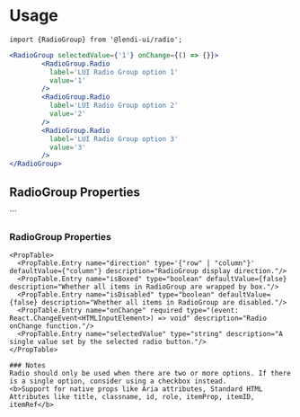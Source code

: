 
# Usage

```
import {RadioGroup} from '@lendi-ui/radio';
```

```jsx
<RadioGroup selectedValue={'1'} onChange={() => {}}>
        <RadioGroup.Radio
          label='LUI Radio Group option 1'
          value='1'
        />
        <RadioGroup.Radio
          label='LUI Radio Group option 2'
          value='2'
        />
        <RadioGroup.Radio
          label='LUI Radio Group option 3'
          value='3'
        />
</RadioGroup>
```
## RadioGroup Properties

<PropTable>
  <PropTable.Entry name="className" defaultValue=""type="boolean" description="Whether the Radio is checked or not."/>
  <PropTable.Entry name="label" type="string" description="Radio display value."/> <PropTable.Entry name="isChecked" type="boolean" description="Whether the Radio is checked or not."/>
  <PropTable.Entry name="isBoxed" type="boolean" description="Whether the Radio is checked or not."/>
  <PropTable.Entry name="isDisabled" type="boolean" description="Whether the Radio is checked or not."/>
  <PropTable.Entry name="onChange" type="boolean" description="Whether the Radio is checked or not."/>
  <PropTable.Entry name="value" type="string" description="Radio value."/>
</PropTable>
```

### RadioGroup Properties

```
<PropTable>
  <PropTable.Entry name="direction" type='{"row" | "column"}' defaultValue={"column"} description="RadioGroup display direction."/>
  <PropTable.Entry name="isBoxed" type="boolean" defaultValue={false} description="Whether all items in RadioGroup are wrapped by box."/>
  <PropTable.Entry name="isDisabled" type="boolean" defaultValue={false} description="Whether all items in RadioGroup are disabled."/>
  <PropTable.Entry name="onChange" required type="(event: React.ChangeEvent<HTMLInputElement>) => void" description="Radio onChange function."/>
  <PropTable.Entry name="selectedValue" type="string" description="A single value set by the selected radio button."/>
</PropTable>

### Notes
Radio should only be used when there are two or more options. If there is a single option, consider using a checkbox instead. 
<b>Support for native props like Aria attributes, Standard HTML Attributes like title, classname, id, role, itemProp, itemID, itemRef</b>
